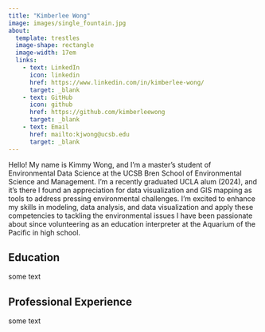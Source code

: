 ```yaml
---
title: "Kimberlee Wong"
image: images/single_fountain.jpg
about: 
  template: trestles
  image-shape: rectangle
  image-width: 17em
  links: 
    - text: LinkedIn
      icon: linkedin
      href: https://www.linkedin.com/in/kimberlee-wong/
      target: _blank
    - text: GitHub
      icon: github
      href: https://github.com/kimberleewong
      target: _blank
    - text: Email
      href: mailto:kjwong@ucsb.edu
      target: _blank
---
```


Hello! My name is Kimmy Wong, and I'm a master’s student of Environmental Data Science at the UCSB Bren School of Environmental Science and Management. I'm a recently graduated UCLA alum (2024), and it's there I found an appreciation for data visualization and GIS mapping as tools to address pressing environmental challenges. I'm excited to enhance my skills in modeling, data analysis, and data visualization and apply these competencies to tackling the environmental issues I have been passionate about since volunteering as an education interpreter at the Aquarium of the Pacific in high school.

## Education

some text

## Professional Experience

some text
